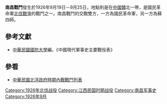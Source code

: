 {{Infobox Military Conflict|
campaign=|
image=|
caption=|
conflict=南昌戰鬥|
date=1926年9月19日－25日|
place=[[中國|中國]]贛北|
result=22日，國民革命軍六軍十七師攻佔南昌，俘蘇四師200人。之後，粵一師與贛一師相繼幫助蘇四師反攻，國軍從南昌撤退至[[南昌|南昌]]城西[[萬壽宮|萬壽宮]]集結整頓。|
combatant1=[[國民革命軍|國民革命軍]]一軍一師、六軍十七師|
combatant2=蘇四師、粵一師、贛一師| 
commander1=[[王俊|王俊]]、[[鄧彥華|鄧彥華]]、[[楊源濬|楊源濬]] |
commander2=[[謝鴻勛|謝鴻勛]]、[[谢文炳_(1882年)|謝文炳]]、[[唐福山|唐福山]]|
strength1=|
strength2=|
casualties1=|
casualties2=|
}}
'''南昌戰鬥'''發生於1926年9月19日－9月25日，地點則是在[[中國|中國]][[江西|贛]]北一帶，是國民革命軍[[北伐戰爭|北伐戰爭]]的戰鬥之一。南昌戰鬥的交戰雙方，一方為國民革命軍，另一方為蘇四師。
==參考文獻==
*[[中華民國|中華民國]][[國防大學_(臺灣)|國防大學]]編，《中國現代軍事史主要戰役表》
==參看==
*[[中華民國北洋政府時期內戰戰鬥列表|中華民國北洋政府時期內戰戰鬥列表]]

[[Category:1926年北伐战役|Category:1926年北伐战役]]
[[Category:江西民国时期战役|Category:江西民国时期战役]]
[[Category:南昌军事史|Category:南昌军事史]]
[[Category:1926年9月|Category:1926年9月]]